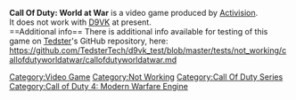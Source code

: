 <strong>Call Of Duty: World at War</strong> is a video game produced by [[Activision]].
<br />
It does not work with [[D9VK]] at present.
<br />
==Additional info==
There is additional info available for testing of this game on [[User:Tedster|Tedster]]'s GitHub repository, here:
<br />
https://github.com/TedsterTech/d9vk_test/blob/master/tests/not_working/callofdutyworldatwar/callofdutyworldatwar.md

[[Category:Video Game]]
[[Category:Not Working]]
[[Category:Call Of Duty Series]]
[[Category:Call of Duty 4: Modern Warfare Engine]]
